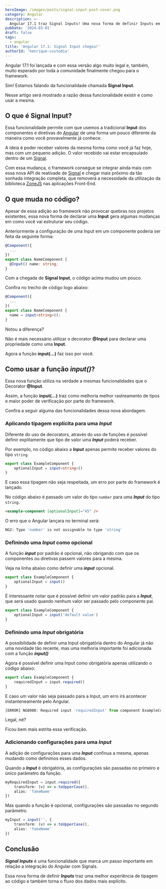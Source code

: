 ```yaml
---
heroImage: /images/posts/signal-input-post-cover.png
category: Angular
description: >-
  Angular 17.1 traz Signal Inputs! Uma nova forma de definir Inputs em componentes e diretivas dentro do framework
pubDate: '2024-03-01'
draft: false
tags:
  - angular
title: 'Angular 17.1: Signal Input chegou!'
authorId: 'henrique-custodia'
---
```



Angular 17.1 foi lançada e com essa versão algo muito legal e, também, muito esperado por toda a comunidade finalmente chegou para o framework.

Sim! Estamos falando da funcionalidade chamada **Signal Input**.

Nesse artigo será mostrado a razão dessa funcionalidade existir e como usar a mesma.

> <EmbedYtVideo src='https://www.youtube.com/embed/8t6OGv0EsRM?si=bEWhIA3GH181MUz4' />

## O que é Signal Input?

Essa funcionalidade permite com que usemos a tradicional **Input** dos componentes e diretivas do [Angular](https://angular.dev) de uma forma um pouco diferente da maneira como você provavelmente já conhece.

A ideia é poder receber valores da mesma forma como você já faz hoje, mas com um pequeno adição. O valor recebido vai estar encapsulado dentro de um [Signal](https://angular.dev/guide/signals#writable-signals).

Com essa mudança, o framework consegue se integrar ainda mais com essa nova API de reativade de [Signal](https://angular.dev/guide/signals#writable-signals) e chegar mais próximo da tão sonhada integração completa, que removerá a necessidade da utilização da biblioteca [ZoneJS](https://github.com/angular/angular/tree/main/packages/zone.js) nas aplicações Front-End.

## O que muda no código?

Apesar de essa adição ao framework não provocar quebras nos projetos existentes, essa nova forma de declarar uma **Input** gera algumas mudanças em como você vai estruturar seu código.

Anteriormente a configuração de uma Input em um componente poderia ser feita da seguinte forma:

```ts
@Component({
  ...
})
export class NameComponent {
  @Input() name: string;
}
```

Com a chegada de **Signal Input**, o código acima mudou um pouco.

Confira no trecho de código logo abaixo:

```ts
@Component({
  ...
})
export class NameComponent {
  name = input<string>();
}
```

Notou a diferença?

Não é mais necessário utilizar o decorator **@Input** para declarar uma propriedade como uma **Input**.

Agora a função **input(...)** faz isso por você.

## Como usar a função **_input()_**?

Essa nova função utiliza na verdade a mesmas funcionalidades que o Decorator **@Input**.

Assim, a função **input(...)** traz como melhoria melhor rastreamento de tipos e maior poder de verificação por parte do framework.

Confira a seguir alguma das funcionalidades dessa nova abordagem.

### Aplicando tipagem explícita para uma **_Input_**

Diferente do uso de decorators, através do uso de funções é possível definir explitamente que tipo de valor uma **_Input_** poderá receber.

Por exemplo, no código abaixo a **_Input_** apenas permite receber valores do tipo `string`.

```ts
export class ExampleComponent {
	optionalInput = input<string>()
}
```

E caso essa tipagem não seja respeitada, um erro por parte do framework é lançado.

No código abaixo é passado um valor do tipo `number` para uma **_Input_** do tipo `string`.

```html
<example-component [optionalInput]="45" />
```

O erro que o Angular lançara no terminal será:

```bash
NG2: Type 'number' is not assignable to type 'string'
```

### Definindo uma **_Input_** como opcional

A função **_input_** por padrão é opcional, não obrigando com que os componentes ou diretivas passem valores para a mesma.

Veja na linha abaixo como definir uma **_input_** opcional.

```ts
export class ExampleComponent {
	optionalInput = input()
}
```

É interessante notar que é possível definir um valor padrão para a **_Input_**, que será usado quando nenhum valor ser passado pelo componente pai.

```ts
export class ExampleComponent {
	optionalInput = input('default value')
}
```


<Ads />

### Definindo uma **_Input_** obrigatória

A possibilidade de definir uma Input obrigatória dentro do Angular já não uma novidade tão recente, mas uma melhoria importante foi adicionada com a função **_input()_**

Agora é possível definir uma Input como obrigatória apenas utilizando o código abaixo:

```ts
export class ExampleComponent {
	requiredInput = input.required()
}
```

E caso um valor não seja passado para a Input, um erro irá acontecer instanteneamente pelo Angular.

```ts
[ERROR] NG8008: Required input 'requiredInput' from component ExampleComponent must be specified.
```

Legal, né?

Ficou bem mais estrita essa verificação.

### Adicionando configurações para uma **_Input_**

A adição de configurações para uma **_Input_** confinua a mesma, apenas mudando como definimos esses dados.

Quando a **_Input_** é obrigatória, as configurações são passadas no primeiro e único parâmetro da função.

```ts
myRequiredInput = input.required({
	transform: (v) => v.toUpperCase(),
	alias: 'fakeName'
})
```

Mas quando a função é opcional, configurações são passadas no segundo parâmetro.

```ts
myInput = input('', {
	transform: (v) => v.toUpperCase(),
	alias: 'fakeName'
})
```

## Conclusão

**_Signal Inputs_** é uma funcionalidade que marca um passo importante em relação a integração do Angular com Signals.

Essa nova forma de definir **_Inputs_** traz uma melhor experiência de tipagem ao código e também torna o fluxo dos dados mais explícito.
